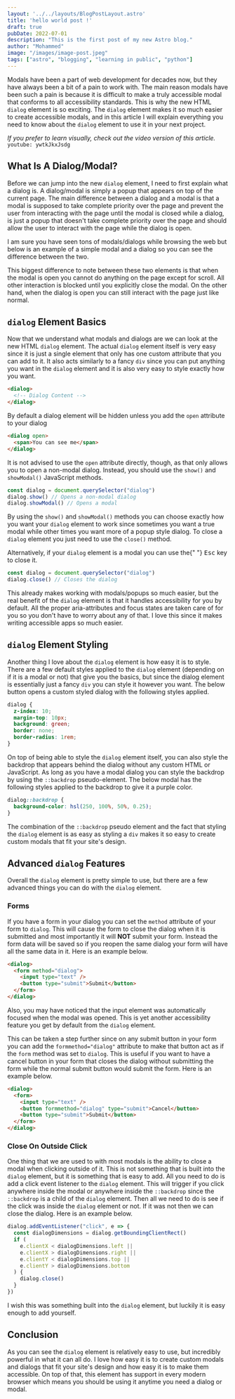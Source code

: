 ```yaml
---
layout: '../../layouts/BlogPostLayout.astro'
title: 'hello world post !'
draft: true
pubDate: 2022-07-01
description: "This is the first post of my new Astro blog."
author: "Mohammed"
image: "/images/image-post.jpeg"
tags: ["astro", "blogging", "learning in public", "python"]
---
```


Modals have been a part of web development for decades now, but they have always been a bit of a pain to work with. The main reason modals have been such a pain is because it is difficult to make a truly accessible modal that conforms to all accessibility standards. This is why the new HTML `dialog` element is so exciting. The `dialog` element makes it so much easier to create accessible modals, and in this article I will explain everything you need to know about the `dialog` element to use it in your next project.

_If you prefer to learn visually, check out the video version of this article._
`youtube: ywtkJkxJsdg`

## What Is A Dialog/Modal?

Before we can jump into the new `dialog` element, I need to first explain what a dialog is. A dialog/modal is simply a popup that appears on top of the current page. The main difference between a dialog and a modal is that a modal is supposed to take complete priority over the page and prevent the user from interacting with the page until the modal is closed while a dialog, is just a popup that doesn't take complete priority over the page and should allow the user to interact with the page while the dialog is open.

I am sure you have seen tons of modals/dialogs while browsing the web but below is an example of a simple modal and a dialog so you can see the difference between the two.

This biggest difference to note between these two elements is that when the modal is open you cannot do anything on the page except for scroll. All other interaction is blocked until you explicitly close the modal. On the other hand, when the dialog is open you can still interact with the page just like normal.

## `dialog` Element Basics

Now that we understand what modals and dialogs are we can look at the new HTML `dialog` element. The actual `dialog` element itself is very easy since it is just a single element that only has one custom attribute that you can add to it. It also acts similarly to a fancy `div` since you can put anything you want in the `dialog` element and it is also very easy to style exactly how you want.

```html
<dialog>
  <!-- Dialog Content -->
</dialog>
```

By default a dialog element will be hidden unless you add the `open` attribute to your dialog

```html
<dialog open>
  <span>You can see me</span>
</dialog>
```

It is not advised to use the `open` attribute directly, though, as that only allows you to open a non-modal dialog. Instead, you should use the `show()` and `showModal()` JavaScript methods.

```js
const dialog = document.querySelector("dialog")
dialog.show() // Opens a non-modal dialog
dialog.showModal() // Opens a modal
```

By using the `show()` and `showModal()` methods you can choose exactly how you want your `dialog` element to work since sometimes you want a true modal while other times you want more of a popup style dialog. To close a `dialog` element you just need to use the `close()` method.

<p>
  Alternatively, if your <code>dialog</code> element is a modal you can use the{" "}
  <kbd>Esc</kbd> key to close it.
</p>

```js
const dialog = document.querySelector("dialog")
dialog.close() // Closes the dialog
```

This already makes working with modals/popups so much easier, but the real benefit of the `dialog` element is that it handles accessibility for you by default. All the proper aria-attributes and focus states are taken care of for you so you don't have to worry about any of that. I love this since it makes writing accessible apps so much easier.

## `dialog` Element Styling

Another thing I love about the `dialog` element is how easy it is to style. There are a few default styles applied to the `dialog` element (depending on if it is a modal or not) that give you the basics, but since the dialog element is essentially just a fancy `div` you can style it however you want. The below button opens a custom styled dialog with the following styles applied.

```css
dialog {
  z-index: 10;
  margin-top: 10px;
  background: green;
  border: none;
  border-radius: 1rem;
}
```

On top of being able to style the `dialog` element itself, you can also style the backdrop that appears behind the dialog without any custom HTML or JavaScript. As long as you have a modal dialog you can style the backdrop by using the `::backdrop` pseudo-element. The below modal has the following styles applied to the backdrop to give it a purple color.

```css
dialog::backdrop {
  background-color: hsl(250, 100%, 50%, 0.25);
}
```

The combination of the `::backdrop` pseudo element and the fact that styling the `dialog` element is as easy as styling a `div` makes it so easy to create custom modals that fit your site's design.

## Advanced `dialog` Features

Overall the `dialog` element is pretty simple to use, but there are a few advanced things you can do with the `dialog` element.

### Forms

If you have a form in your dialog you can set the `method` attribute of your form to `dialog`. This will cause the form to close the dialog when it is submitted and most importantly it will **NOT** submit your form. Instead the form data will be saved so if you reopen the same dialog your form will have all the same data in it. Here is an example below.

```html
<dialog>
  <form method="dialog">
    <input type="text" />
    <button type="submit">Submit</button>
  </form>
</dialog>
```

Also, you may have noticed that the input element was automatically focused when the modal was opened. This is yet another accessibility feature you get by default from the `dialog` element.

This can be taken a step further since on any submit button in your form you can add the `formmethod="dialog"` attribute to make that button act as if the `form` method was set to `dialog`. This is useful if you want to have a cancel button in your form that closes the dialog without submitting the form while the normal submit button would submit the form. Here is an example below.

```html {2,4}
<dialog>
  <form>
    <input type="text" />
    <button formmethod="dialog" type="submit">Cancel</button>
    <button type="submit">Submit</button>
  </form>
</dialog>
```

### Close On Outside Click

One thing that we are used to with most modals is the ability to close a modal when clicking outside of it. This is not something that is built into the `dialog` element, but it is something that is easy to add. All you need to do is add a click event listener to the `dialog` element. This will trigger if you click anywhere inside the modal or anywhere inside the `::backdrop` since the `::backdrop` is a child of the `dialog` element. Then all we need to do is see if the click was inside the `dialog` element or not. If it was not then we can close the dialog. Here is an example below.


```js
dialog.addEventListener("click", e => {
  const dialogDimensions = dialog.getBoundingClientRect()
  if (
    e.clientX < dialogDimensions.left ||
    e.clientX > dialogDimensions.right ||
    e.clientY < dialogDimensions.top ||
    e.clientY > dialogDimensions.bottom
  ) {
    dialog.close()
  }
})
```

I wish this was something built into the `dialog` element, but luckily it is easy enough to add yourself.

## Conclusion

As you can see the `dialog` element is relatively easy to use, but incredibly powerful in what it can all do. I love how easy it is to create custom modals and dialogs that fit your site's design and how easy it is to make them accessible. On top of that, this element has support in every modern browser which means you should be using it anytime you need a dialog or modal.